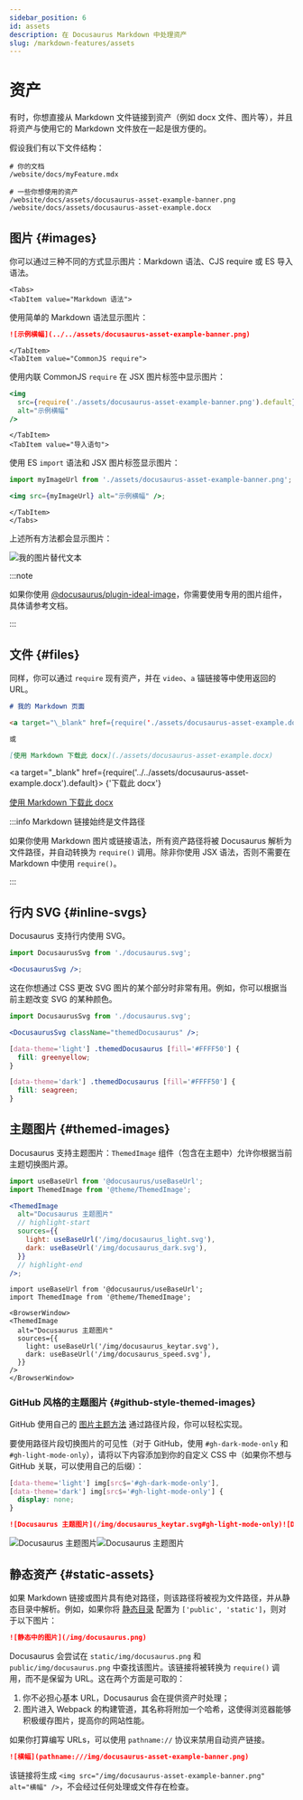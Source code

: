 ```yaml
---
sidebar_position: 6
id: assets
description: 在 Docusaurus Markdown 中处理资产
slug: /markdown-features/assets
---
```


# 资产


有时，你想直接从 Markdown 文件链接到资产（例如 docx 文件、图片等），并且将资产与使用它的 Markdown 文件放在一起是很方便的。

假设我们有以下文件结构：

```
# 你的文档
/website/docs/myFeature.mdx

# 一些你想使用的资产
/website/docs/assets/docusaurus-asset-example-banner.png
/website/docs/assets/docusaurus-asset-example.docx
```

## 图片 {#images}

你可以通过三种不同的方式显示图片：Markdown 语法、CJS require 或 ES 导入语法。

```mdx-code-block
<Tabs>
<TabItem value="Markdown 语法">
```

使用简单的 Markdown 语法显示图片：

```md
![示例横幅](../../assets/docusaurus-asset-example-banner.png)
```

```mdx-code-block
</TabItem>
<TabItem value="CommonJS require">
```

使用内联 CommonJS `require` 在 JSX 图片标签中显示图片：

```jsx
<img
  src={require('./assets/docusaurus-asset-example-banner.png').default}
  alt="示例横幅"
/>
```

```mdx-code-block
</TabItem>
<TabItem value="导入语句">
```

使用 ES `import` 语法和 JSX 图片标签显示图片：

```jsx
import myImageUrl from './assets/docusaurus-asset-example-banner.png';

<img src={myImageUrl} alt="示例横幅" />;
```

```mdx-code-block
</TabItem>
</Tabs>
```

上述所有方法都会显示图片：

<BrowserWindow>

![我的图片替代文本](../../assets/docusaurus-asset-example-banner.png)

</BrowserWindow>

:::note

如果你使用 [@docusaurus/plugin-ideal-image](../../api/plugins/plugin-ideal-image.mdx)，你需要使用专用的图片组件，具体请参考文档。

:::

## 文件 {#files}

同样，你可以通过 `require` 现有资产，并在 `video`、`a` 锚链接等中使用返回的 URL。

```md
# 我的 Markdown 页面

<a target="\_blank" href={require('./assets/docusaurus-asset-example.docx').default}> 下载此 docx </a>

或

[使用 Markdown 下载此 docx](./assets/docusaurus-asset-example.docx)
```

<BrowserWindow>

<a
  target="_blank"
  href={require('../../assets/docusaurus-asset-example.docx').default}>
  {'下载此 docx'}
</a>

[使用 Markdown 下载此 docx](../../assets/docusaurus-asset-example.docx)

</BrowserWindow>

:::info Markdown 链接始终是文件路径

如果你使用 Markdown 图片或链接语法，所有资产路径将被 Docusaurus 解析为文件路径，并自动转换为 `require()` 调用。除非你使用 JSX 语法，否则不需要在 Markdown 中使用 `require()`。

:::

## 行内 SVG {#inline-svgs}

Docusaurus 支持行内使用 SVG。

```jsx
import DocusaurusSvg from './docusaurus.svg';

<DocusaurusSvg />;
```

<BrowserWindow>


<DocusaurusSvg />

</BrowserWindow>

这在你想通过 CSS 更改 SVG 图片的某个部分时非常有用。例如，你可以根据当前主题改变 SVG 的某种颜色。

```jsx
import DocusaurusSvg from './docusaurus.svg';

<DocusaurusSvg className="themedDocusaurus" />;
```

```css
[data-theme='light'] .themedDocusaurus [fill='#FFFF50'] {
  fill: greenyellow;
}

[data-theme='dark'] .themedDocusaurus [fill='#FFFF50'] {
  fill: seagreen;
}
```

<BrowserWindow>
  <DocusaurusSvg className="themedDocusaurus" />
</BrowserWindow>

## 主题图片 {#themed-images}

Docusaurus 支持主题图片：`ThemedImage` 组件（包含在主题中）允许你根据当前主题切换图片源。

```jsx
import useBaseUrl from '@docusaurus/useBaseUrl';
import ThemedImage from '@theme/ThemedImage';

<ThemedImage
  alt="Docusaurus 主题图片"
  // highlight-start
  sources={{
    light: useBaseUrl('/img/docusaurus_light.svg'),
    dark: useBaseUrl('/img/docusaurus_dark.svg'),
  }}
  // highlight-end
/>;
```

```mdx-code-block
import useBaseUrl from '@docusaurus/useBaseUrl';
import ThemedImage from '@theme/ThemedImage';

<BrowserWindow>
<ThemedImage
  alt="Docusaurus 主题图片"
  sources={{
    light: useBaseUrl('/img/docusaurus_keytar.svg'),
    dark: useBaseUrl('/img/docusaurus_speed.svg'),
  }}
/>
</BrowserWindow>
```

### GitHub 风格的主题图片 {#github-style-themed-images}

GitHub 使用自己的 [图片主题方法](https://github.blog/changelog/2021-11-24-specify-theme-context-for-images-in-markdown/) 通过路径片段，你可以轻松实现。

要使用路径片段切换图片的可见性（对于 GitHub，使用 `#gh-dark-mode-only` 和 `#gh-light-mode-only`），请将以下内容添加到你的自定义 CSS 中（如果你不想与 GitHub 关联，可以使用自己的后缀）：

```css title="src/css/custom.css"
[data-theme='light'] img[src$='#gh-dark-mode-only'],
[data-theme='dark'] img[src$='#gh-light-mode-only'] {
  display: none;
}
```

```md
![Docusaurus 主题图片](/img/docusaurus_keytar.svg#gh-light-mode-only)![Docusaurus 主题图片](/img/docusaurus_speed.svg#gh-dark-mode-only)
```

<BrowserWindow>

![Docusaurus 主题图片](/img/docusaurus_keytar.svg#gh-light-mode-only)![Docusaurus 主题图片](/img/docusaurus_speed.svg#gh-dark-mode-only)

</BrowserWindow>

## 静态资产 {#static-assets}

如果 Markdown 链接或图片具有绝对路径，则该路径将被视为文件路径，并从静态目录中解析。例如，如果你将 [静态目录](../../static-assets.mdx) 配置为 `['public', 'static']`，则对于以下图片：

```md title="my-doc.md"
![静态中的图片](/img/docusaurus.png)
```

Docusaurus 会尝试在 `static/img/docusaurus.png` 和 `public/img/docusaurus.png` 中查找该图片。该链接将被转换为 `require()` 调用，而不是保留为 URL。这在两个方面是可取的：

1. 你不必担心基本 URL，Docusaurus 会在提供资产时处理；
2. 图片进入 Webpack 的构建管道，其名称将附加一个哈希，这使得浏览器能够积极缓存图片，提高你的网站性能。

如果你打算编写 URLs，可以使用 `pathname://` 协议来禁用自动资产链接。

```md
![横幅](pathname:///img/docusaurus-asset-example-banner.png)
```

该链接将生成 `<img src="/img/docusaurus-asset-example-banner.png" alt="横幅" />`，不会经过任何处理或文件存在检查。